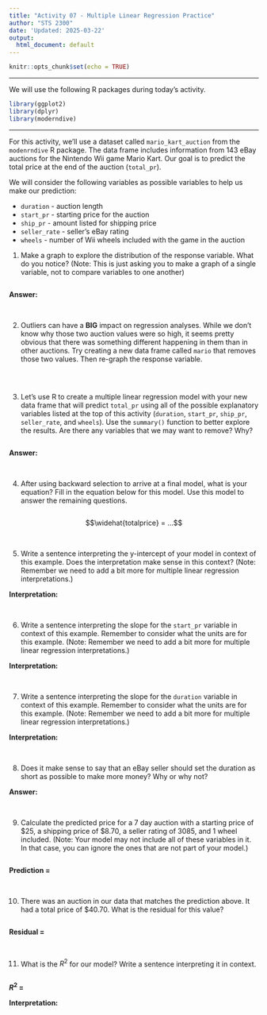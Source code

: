 ```yaml
---
title: "Activity 07 - Multiple Linear Regression Practice"
author: "STS 2300"
date: 'Updated: 2025-03-22'
output:
  html_document: default
---
```


```r
knitr::opts_chunk$set(echo = TRUE)
```

---

We will use the following R packages during today's activity.

```r
library(ggplot2)
library(dplyr)
library(moderndive)
```

---

For this activity, we'll use a dataset called `mario_kart_auction` from the `modenrndive` R package. The data frame includes information from 143 eBay auctions for the Nintendo Wii game Mario Kart. Our goal is to predict the total price at the end of the auction (`total_pr`).

We will consider the following variables as possible variables to help us make our prediction:

  - `duration` - auction length
  - `start_pr` - starting price for the auction
  - `ship_pr` - amount listed for shipping price
  - `seller_rate` - seller's eBay rating
  - `wheels` - number of Wii wheels included with the game in the auction


1. Make a graph to explore the distribution of the response variable. What do you notice? (Note: This is just asking you to make a graph of a single variable, not to compare variables to one another)

```r

```

**Answer:** 

<br>


2. Outliers can have a **BIG** impact on regression analyses. While we don't know why those two auction values were so high, it seems pretty obvious that there was something different happening in them than in other auctions. Try creating a new data frame called `mario` that removes those two values. Then re-graph the response variable.

```r

```

<br>


3. Let's use R to create a multiple linear regression model with your new data frame that will predict `total_pr` using all of the possible explanatory variables listed at the top of this activity (`duration`, `start_pr`, `ship_pr`, `seller_rate`, and `wheels`). Use the `summary()` function to better explore the results. Are there any variables that we may want to remove? Why?

```r

```

**Answer:**

<br>


4. After using backward selection to arrive at a final model, what is your equation? Fill in the equation below for this model. Use this model to answer the remaining questions.

```r

```

$$\widehat{totalprice} = ...$$

<br>


5. Write a sentence interpreting the y-intercept of your model in context of this example. Does the interpretation make sense in this context? (Note: Remember we need to add a bit more for multiple linear regression interpretations.)

**Interpretation:**

<br>


6. Write a sentence interpreting the slope for the `start_pr` variable in context of this example. Remember to consider what the units are for this example. (Note: Remember we need to add a bit more for multiple linear regression interpretations.)

**Interpretation:**

<br>


7. Write a sentence interpreting the slope for the `duration` variable in context of this example. Remember to consider what the units are for this example. (Note: Remember we need to add a bit more for multiple linear regression interpretations.)

**Interpretation:**

<br>


8. Does it make sense to say that an eBay seller should set the duration as short as possible to make more money? Why or why not?

**Answer:**

<br>


9. Calculate the predicted price for a 7 day auction with a starting price of \$25, a shipping price of \$8.70, a seller rating of 3085, and 1 wheel included. (Note: Your model may not include all of these variables in it. In that case, you can ignore the ones that are not part of your model.)

```r

```

**Prediction = **

<br>


10. There was an auction in our data that matches the prediction above. It had a total price of \$40.70. What is the residual for this value?

```r

```

**Residual = **

<br>


11. What is the $R^2$ for our model? Write a sentence interpreting it in context.

```r

```

**$R^2$ = **

**Interpretation:**

<br>

